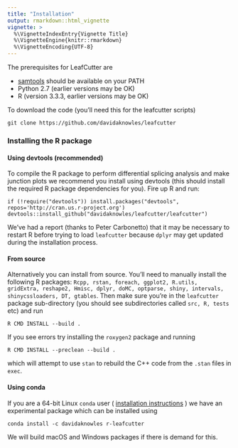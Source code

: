 ```yaml
---
title: "Installation"
output: rmarkdown::html_vignette
vignette: >
  %\VignetteIndexEntry{Vignette Title}
  %\VignetteEngine{knitr::rmarkdown}
  %\VignetteEncoding{UTF-8}
---
```


The prerequisites for LeafCutter are

* [samtools](http://samtools.sourceforge.net/) should be available on your PATH
* Python 2.7 (earlier versions may be OK)
* R (version 3.3.3, earlier versions may be OK)

To download the code (you'll need this for the leafcutter scripts)
```
git clone https://github.com/davidaknowles/leafcutter
```

### Installing the R package

#### Using devtools (recommended)

To compile the R package to perform differential splicing analysis and make junction plots we recommend you install using devtools (this should install the required R package dependencies for you). Fire up R and run:
```
if (!require("devtools")) install.packages("devtools", repos='http://cran.us.r-project.org')
devtools::install_github("davidaknowles/leafcutter/leafcutter")
```

We've had a report (thanks to Peter Carbonetto) that it may be necessary to restart R before trying to load `leafcutter` because `dplyr` may get updated during the installation process.

#### From source

Alternatively you can install from source. You'll need to manually install the following R packages: `Rcpp, rstan, foreach, ggplot2, R.utils, gridExtra, reshape2, Hmisc, dplyr, doMC, optparse, shiny, intervals, shinycssloaders, DT, gtables`. Then make sure you're in the `leafcutter` package sub-directory (you should see subdirectories called `src, R, tests` etc) and run
```
R CMD INSTALL --build .
```
If you see errors try installing the `roxygen2` package and running
```
R CMD INSTALL --preclean --build .
```
which will attempt to use `stan` to rebuild the C++ code from the `.stan` files in `exec`. 

#### Using conda

If you are a 64-bit Linux `conda` user ( [installation instructions](https://conda.io/docs/install/quick.html#miniconda-quick-install-requirements) ) we have an experimental package which can be installed using
```
conda install -c davidaknowles r-leafcutter
```
We will build macOS and Windows packages if there is demand for this. 
